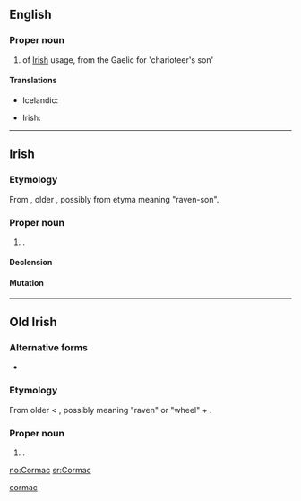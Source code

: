 ==English==
{{wikipedia}}
===Proper noun===
{{en-proper noun}}

# {{given name|male|from=Irish}} of [[Irish]] usage, from the Gaelic for 'charioteer's son'

====Translations====
{{trans-top|male given name}}
* Icelandic: {{t+|is|Kormákur}}
{{trans-mid}}
* Irish: {{t-|ga|Cormac|xs=Irish}}
{{trans-bottom}}

----

==Irish==

===Etymology===
From {{etyl|sga|ga}} {{term|Cormac|lang=sga}}, older {{term|Corbmac|lang=sga}}, possibly from etyma meaning "raven-son".

===Proper noun===
{{infl|ga|proper noun|g=m}}

# {{given name|male|lang=ga}}.

====Declension====
{{ga-noun-m1-nopl|C|ormac|ormaic}}

====Mutation====
{{ga mut cons|C|ormac}}

[[Category:ga:Old Irish derivations|cormac]]

----

==Old Irish==

===Alternative forms===
* {{l|sga|Corbmac}}

===Etymology===
From older {{term|Corbmac|lang=sga}} < {{term|corb|lang=sga}}, possibly meaning "raven" or "wheel" + {{term|macc||son|lang=sga}}.

===Proper noun===
{{infl|sga|proper noun|g=m}}

# {{given name|male|lang=sga}}.

[[no:Cormac]]
[[sr:Cormac]]